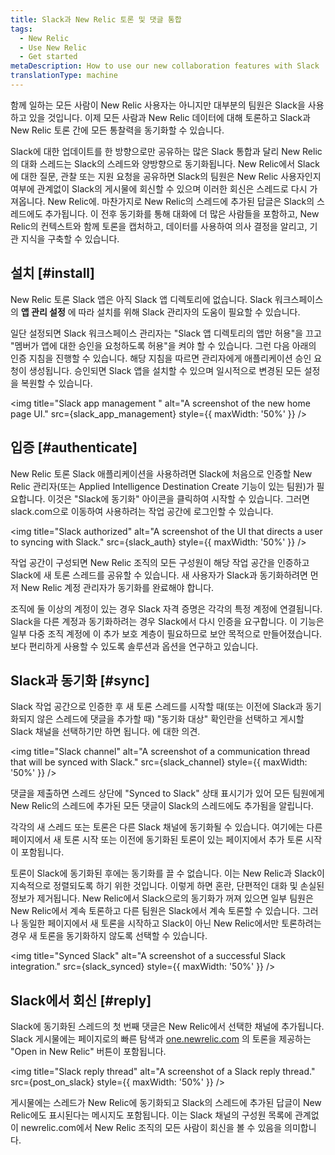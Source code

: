 ```yaml
---
title: Slack과 New Relic 토론 및 댓글 통합
tags:
  - New Relic
  - Use New Relic
  - Get started
metaDescription: How to use our new collaboration features with Slack
translationType: machine
---
```







함께 일하는 모든 사람이 New Relic 사용자는 아니지만 대부분의 팀원은 Slack을 사용하고 있을 것입니다. 이제 모든 사람과 New Relic 데이터에 대해 토론하고 Slack과 New Relic 토론 간에 모든 통찰력을 동기화할 수 있습니다.

Slack에 대한 업데이트를 한 방향으로만 공유하는 많은 Slack 통합과 달리 New Relic의 대화 스레드는 Slack의 스레드와 양방향으로 동기화됩니다. New Relic에서 Slack에 대한 질문, 관찰 또는 지원 요청을 공유하면 Slack의 팀원은 New Relic 사용자인지 여부에 관계없이 Slack의 게시물에 회신할 수 있으며 이러한 회신은 스레드로 다시 가져옵니다. New Relic에. 마찬가지로 New Relic의 스레드에 추가된 답글은 Slack의 스레드에도 추가됩니다. 이 전후 동기화를 통해 대화에 더 많은 사람들을 포함하고, New Relic의 컨텍스트와 함께 토론을 캡처하고, 데이터를 사용하여 의사 결정을 알리고, 기관 지식을 구축할 수 있습니다.

## 설치 [#install]

New Relic 토론 Slack 앱은 아직 Slack 앱 디렉토리에 없습니다. Slack 워크스페이스의 **앱 관리 설정** 에 따라 설치를 위해 Slack 관리자의 도움이 필요할 수 있습니다.

일단 설정되면 Slack 워크스페이스 관리자는 "Slack 앱 디렉토리의 앱만 허용"을 끄고 "멤버가 앱에 대한 승인을 요청하도록 허용"을 켜야 할 수 있습니다. 그런 다음 아래의 인증 지침을 진행할 수 있습니다. 해당 지침을 따르면 관리자에게 애플리케이션 승인 요청이 생성됩니다. 승인되면 Slack 앱을 설치할 수 있으며 일시적으로 변경된 모든 설정을 복원할 수 있습니다.

<img
  title="Slack app management "
  alt="A screenshot of the new home page UI."
  src={slack_app_management}
  style={{ maxWidth: '50%' }}
/>

## 입증 [#authenticate]

New Relic 토론 Slack 애플리케이션을 사용하려면 Slack에 처음으로 인증할 New Relic 관리자(또는 Applied Intelligence Destination Create 기능이 있는 팀원)가 필요합니다. 이것은 "Slack에 동기화" 아이콘을 클릭하여 시작할 수 있습니다. 그러면 slack.com으로 이동하여 사용하려는 작업 공간에 로그인할 수 있습니다.

<img
  title="Slack authorized"
  alt="A screenshot of the UI that directs a user to syncing with Slack."
  src={slack_auth}
  style={{ maxWidth: '50%' }}
/>

작업 공간이 구성되면 New Relic 조직의 모든 구성원이 해당 작업 공간을 인증하고 Slack에 새 토론 스레드를 공유할 수 있습니다. 새 사용자가 Slack과 동기화하려면 먼저 New Relic 계정 관리자가 동기화를 완료해야 합니다.

조직에 둘 이상의 계정이 있는 경우 Slack 자격 증명은 각각의 특정 계정에 연결됩니다. Slack을 다른 계정과 동기화하려는 경우 Slack에서 다시 인증을 요구합니다. 이 기능은 일부 다중 조직 계정에 이 추가 보호 계층이 필요하므로 보안 목적으로 만들어졌습니다. 보다 편리하게 사용할 수 있도록 솔루션과 옵션을 연구하고 있습니다.

## Slack과 동기화 [#sync]

Slack 작업 공간으로 인증한 후 새 토론 스레드를 시작할 때(또는 이전에 Slack과 동기화되지 않은 스레드에 댓글을 추가할 때) "동기화 대상" 확인란을 선택하고 게시할 Slack 채널을 선택하기만 하면 됩니다. 에 대한 의견.

<img
  title="Slack channel"
  alt="A screenshot of a communication thread that will be synced with Slack."
  src={slack_channel}
  style={{ maxWidth: '50%' }}
/>

댓글을 제출하면 스레드 상단에 "Synced to Slack" 상태 표시기가 있어 모든 팀원에게 New Relic의 스레드에 추가된 모든 댓글이 Slack의 스레드에도 추가됨을 알립니다.

각각의 새 스레드 또는 토론은 다른 Slack 채널에 동기화될 수 있습니다. 여기에는 다른 페이지에서 새 토론 시작 또는 이전에 동기화된 토론이 있는 페이지에서 추가 토론 시작이 포함됩니다.

토론이 Slack에 동기화된 후에는 동기화를 끌 수 없습니다. 이는 New Relic과 Slack이 지속적으로 정렬되도록 하기 위한 것입니다. 이렇게 하면 혼란, 단편적인 대화 및 손실된 정보가 제거됩니다. New Relic에서 Slack으로의 동기화가 꺼져 있으면 일부 팀원은 New Relic에서 계속 토론하고 다른 팀원은 Slack에서 계속 토론할 수 있습니다. 그러나 동일한 페이지에서 새 토론을 시작하고 Slack이 아닌 New Relic에서만 토론하려는 경우 새 토론을 동기화하지 않도록 선택할 수 있습니다.

<img
  title="Synced Slack"
  alt="A screenshot of a successful Slack integration."
  src={slack_synced}
  style={{ maxWidth: '50%' }}
/>

## Slack에서 회신 [#reply]

Slack에 동기화된 스레드의 첫 번째 댓글은 New Relic에서 선택한 채널에 추가됩니다. Slack 게시물에는 페이지로의 빠른 탐색과 [one.newrelic.com](https://one.newrelic.com/all-capabilities) 의 토론을 제공하는 "Open in New Relic" 버튼이 포함됩니다.

<img
  title="Slack reply thread"
  alt="A screenshot of a Slack reply thread."
  src={post_on_slack}
  style={{ maxWidth: '50%' }}
/>

게시물에는 스레드가 New Relic에 동기화되고 Slack의 스레드에 추가된 답글이 New Relic에도 표시된다는 메시지도 포함됩니다. 이는 Slack 채널의 구성원 목록에 관계없이 newrelic.com에서 New Relic 조직의 모든 사람이 회신을 볼 수 있음을 의미합니다.